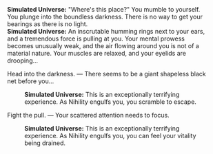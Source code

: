 {{Dialogue Start}}
:'''Simulated Universe:''' "Where's this place?" You mumble to yourself. You plunge into the boundless darkness. There is no way to get your bearings as there is no light.
:'''Simulated Universe:''' An inscrutable humming rings next to your ears, and a tremendous force is pulling at you. Your mental prowess becomes unusually weak, and the air flowing around you is not of a material nature. Your muscles are relaxed, and your eyelids are drooping...
:{{DIcon|Star}} Head into the darkness. &mdash; There seems to be a giant shapeless black net before you...
::'''Simulated Universe:''' This is an exceptionally terrifying experience. As Nihility engulfs you, you scramble to escape.
:{{DIcon|Star}} Fight the pull. &mdash; Your scattered attention needs to focus.
::'''Simulated Universe:''' This is an exceptionally terrifying experience. As Nihility engulfs you, you can feel your vitality being drained.
:{{SU Special Dialogue|Night|You can be more "indulged."|Obtain 3 random Negative Curio(s) and 2 random Blessing(s) of 1- to 2-star rarity.}}
{{Dialogue End}}